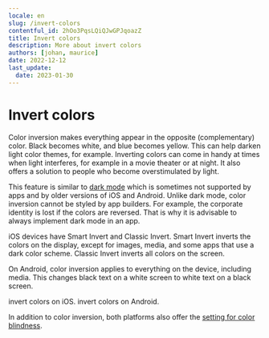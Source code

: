 ```yaml
---
locale: en
slug: /invert-colors
contentful_id: 2hOo3PqsLQiQJwGPJqoazZ
title: Invert colors
description: More about invert colors
authors: [johan, maurice]
date: 2022-12-12
last_update:
  date: 2023-01-30
---
```


# Invert colors

Color inversion makes everything appear in the opposite (complementary) color. Black becomes white, and blue becomes yellow. This can help darken light color themes, for example. Inverting colors can come in handy at times when light interferes, for example in a movie theater or at night. It also offers a solution to people who become overstimulated by light.

This feature is similar to [dark mode](/en/stats/dark-mode) which is sometimes not supported by apps and by older versions of iOS and Android. Unlike dark mode, color inversion cannot be styled by app builders. For example, the corporate identity is lost if the colors are reversed. That is why it is advisable to always implement dark mode in an app.

iOS devices have Smart Invert and Classic Invert. Smart Invert inverts the colors on the display, except for images, media, and some apps that use a dark color scheme. Classic Invert inverts all colors on the screen.

On Android, color inversion applies to everything on the device, including media. This changes black text on a white screen to white text on a black screen.

<TwoColumnBlock>
  <LeftColumn>
    <ColumnRow>
      <PercentageBlock
        metrics={[
          { title: 'iOS - invert colors metric', key: 'ios-accessibility_is_invert_colors_enabled-true', isPercentage: true }
        ]}
        label="More about invert colors"
        url="/en/stats/invert-colors">
        invert colors on iOS.
      </PercentageBlock>
    </ColumnRow>
  </LeftColumn>
  <RightColumn>
    <ColumnRow>
      <PercentageBlock
        metrics={[
          { title: 'Android - invert colors metric', key: 'android-accessibility_is_color_inversion_enabled-true', isPercentage: true }
        ]}
        label="More about invert colors"
        url="/en/stats/invert-colors">
        invert colors on Android.
      </PercentageBlock>
    </ColumnRow>
  </RightColumn>
</TwoColumnBlock>

<Quote
  quote="My iPhone is my third eye."
  name="Jeroen"
  image="/img/light/Blinde-app-gebruiker-Jeroen.jpg"
  alt="Jeroen - Asset"
  linkLabel="Read the interview with Jeroen"
  url="/en/articles/jeroen"
/>

In addition to color inversion, both platforms also offer the [setting for color blindness](/en/stats/color-blind-mode).
